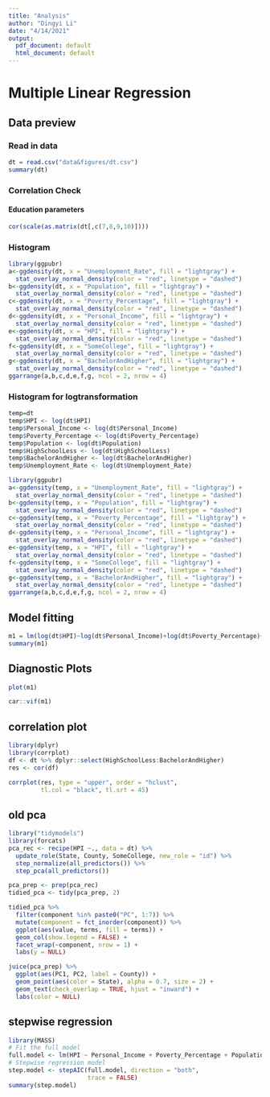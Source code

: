 ```yaml
---
title: "Analysis"
author: "Dingyi Li"
date: "4/14/2021"
output:
  pdf_document: default
  html_document: default
---
```

# Multiple Linear Regression
## Data preview
### Read in data
```r
dt = read.csv("data&figures/dt.csv")
summary(dt)
```

### Correlation Check
#### Education parameters
```r
cor(scale(as.matrix(dt[,c(7,8,9,10)])))
```
### Histogram
```r
library(ggpubr)
a<-ggdensity(dt, x = "Unemployment_Rate", fill = "lightgray") +
  stat_overlay_normal_density(color = "red", linetype = "dashed")
b<-ggdensity(dt, x = "Population", fill = "lightgray") +
  stat_overlay_normal_density(color = "red", linetype = "dashed")
c<-ggdensity(dt, x = "Poverty_Percentage", fill = "lightgray") +
  stat_overlay_normal_density(color = "red", linetype = "dashed")
d<-ggdensity(dt, x = "Personal_Income", fill = "lightgray") +
  stat_overlay_normal_density(color = "red", linetype = "dashed")
e<-ggdensity(dt, x = "HPI", fill = "lightgray") +
  stat_overlay_normal_density(color = "red", linetype = "dashed")
f<-ggdensity(dt, x = "SomeCollege", fill = "lightgray") +
  stat_overlay_normal_density(color = "red", linetype = "dashed")
g<-ggdensity(dt, x = "BachelorAndHigher", fill = "lightgray") +
  stat_overlay_normal_density(color = "red", linetype = "dashed")
ggarrange(a,b,c,d,e,f,g, ncol = 2, nrow = 4)
```
### Histogram for logtransformation
```r
temp=dt
temp$HPI <- log(dt$HPI)
temp$Personal_Income <- log(dt$Personal_Income)
temp$Poverty_Percentage <- log(dt$Poverty_Percentage)
temp$Population <- log(dt$Population)
temp$HighSchoolLess <- log(dt$HighSchoolLess)
temp$BachelorAndHigher <- log(dt$BachelorAndHigher)
temp$Unemployment_Rate <- log(dt$Unemployment_Rate)
```

```r
library(ggpubr)
a<-ggdensity(temp, x = "Unemployment_Rate", fill = "lightgray") +
  stat_overlay_normal_density(color = "red", linetype = "dashed")
b<-ggdensity(temp, x = "Population", fill = "lightgray") +
  stat_overlay_normal_density(color = "red", linetype = "dashed")
c<-ggdensity(temp, x = "Poverty_Percentage", fill = "lightgray") +
  stat_overlay_normal_density(color = "red", linetype = "dashed")
d<-ggdensity(temp, x = "Personal_Income", fill = "lightgray") +
  stat_overlay_normal_density(color = "red", linetype = "dashed")
e<-ggdensity(temp, x = "HPI", fill = "lightgray") +
  stat_overlay_normal_density(color = "red", linetype = "dashed")
f<-ggdensity(temp, x = "SomeCollege", fill = "lightgray") +
  stat_overlay_normal_density(color = "red", linetype = "dashed")
g<-ggdensity(temp, x = "BachelorAndHigher", fill = "lightgray") +
  stat_overlay_normal_density(color = "red", linetype = "dashed")
ggarrange(a,b,c,d,e,f,g, ncol = 2, nrow = 4)
```

## Model fitting
```r
m1 = lm(log(dt$HPI)~log(dt$Personal_Income)+log(dt$Poverty_Percentage)+log(dt$Unemployment_Rate)+log(dt$Population)+dt$SomeCollege+log(dt$BachelorAndHigher))
summary(m1)
```
## Diagnostic Plots
```r
plot(m1)
```

```r
car::vif(m1)
```

## correlation plot
```r
library(dplyr)
library(corrplot)
df <- dt %>% dplyr::select(HighSchoolLess:BachelorAndHigher)
res <- cor(df)

corrplot(res, type = "upper", order = "hclust", 
         tl.col = "black", tl.srt = 45)
```

## old pca
```r
library("tidymodels")
library(forcats)
pca_rec <- recipe(HPI ~., data = dt) %>%
  update_role(State, County, SomeCollege, new_role = "id") %>%
  step_normalize(all_predictors()) %>% 
  step_pca(all_predictors())

pca_prep <- prep(pca_rec)
tidied_pca <- tidy(pca_prep, 2)

tidied_pca %>%
  filter(component %in% paste0("PC", 1:7)) %>%
  mutate(component = fct_inorder(component)) %>%
  ggplot(aes(value, terms, fill = terms)) +
  geom_col(show.legend = FALSE) +
  facet_wrap(~component, nrow = 1) +
  labs(y = NULL)
```


```r
juice(pca_prep) %>%
  ggplot(aes(PC1, PC2, label = County)) +
  geom_point(aes(color = State), alpha = 0.7, size = 2) +
  geom_text(check_overlap = TRUE, hjust = "inward") +
  labs(color = NULL)
```

## stepwise regression
```r
library(MASS)
# Fit the full model 
full.model <- lm(HPI ~ Personal_Income + Poverty_Percentage + Population + HighSchoolLess + HighSchoolOnly + SomeCollege + BachelorAndHigher + Unemployment_Rate, data=dt)
# Stepwise regression model
step.model <- stepAIC(full.model, direction = "both", 
                      trace = FALSE)
summary(step.model)
```
